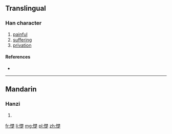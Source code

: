 ==Translingual==

===Han character===
{{Han char|rn=61|rad=心|as=13|sn=16|four=|canj=心木木人 (PDDO)|ids=⿰[[忄]][[楚]]}}

# [[painful]]
# [[suffering]]
# [[privation]]

====References====
* {{Han ref|kx=0404.350|dkj=11297|dj=0745.010|hdz=42360.060|uh=61B7|ud=25015}}

----

==Mandarin==

===Hanzi===
{{cmn-hanzi|pin=[[chǔ]] ([[chu3]])|wg=ch'u<sup>3</sup>}}

# {{defn|lang=cmn|sort=心13}}

[[fr:憷]]
[[li:憷]]
[[mg:憷]]
[[pl:憷]]
[[zh:憷]]